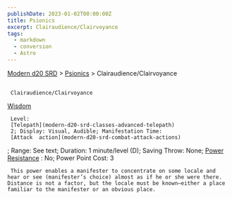 ```yaml
---
publishDate: 2023-01-02T00:00:00Z
title: Psionics
excerpt: Clairaudience/Clairvoyance
tags:
  - markdown
  - conversion
  - Astro
---
```


[Modern d20 SRD](/#modernD20) > [Psionics](modern-d20-srd-psionics-index) > Clairaudience/Clairvoyance

##

     Clairaudience/Clairvoyance

[Wisdom](modern-d20-srd-basics-ability-scores)

     Level:
     [Telepath](modern-d20-srd-classes-advanced-telepath)
     2; Display: Visual, Audible; Manifestation Time:
     [Attack  action](modern-d20-srd-combat-attack-actions)
; Range: See text; Duration: 1 minute/level (D); Saving Throw: None;
[Power Resistance](modern-d20-srd-special-abilities-power-resistance)
: No; Power Point Cost: 3

     This power enables a manifester to concentrate on some locale and hear or see (manifester’s choice) almost as if he or she were there. Distance is not a factor, but the locale must be known—either a place familiar to the manifester or an obvious place.
